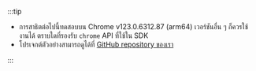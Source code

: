 :::tip

- การสาธิตต่อไปนี้ทดสอบบน Chrome v123.0.6312.87 (arm64) เวอร์ชันอื่น ๆ ก็ควรใช้งานได้ ตราบใดที่รองรับ `chrome` API ที่ใช้ใน SDK
- โปรเจกต์ตัวอย่างสามารถดูได้ที่ [GitHub repository ของเรา](https://github.com/logto-io/js/tree/HEAD/packages/chrome-extension-sample)

:::
